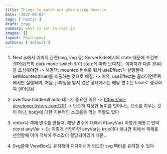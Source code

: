```yaml
---
title: Things to watch out when using Next.js
date: '2022-08-03'
tags: ['nextjs']
draft: true
summary: what is ssr in next.js
images: []
layout: PostLayout
authors: ['default']
---
```


1. Next.js에서 이미지 관련(svg, img 등) ServerSide에서의 state 때문에 조건부 렌더링(특히 dark mode switch 같이 state에 따라 보여지는 이미지가 다른 경우)을 조심해야함
   -> 해결책: mounted 변수를 둬서 useEffect가 실행될때 setMounted(true)를 호출하는 것으로 해결.
   -> 이유: useEffect는 클라이언트쪽에서만 실행되며, 처음 .js파일을 받지 않은 상태에서는 해당 변수는 false로 생각하여 렌더링됨

2. overflow hidden과 auto 태그가 중요한 이유
   -> https://im-developer.tistory.com/201
   -> 단순히 지정한 높이를 벗어나는 요소를 지우는 것이 아닌, body에 대한 기본적인 스크롤을 막는 역할도 있다

3. redux나 객체 변수를 만들때, 해당 변수에 대해서 if(anyVar) 이렇게 해놓고
   만약 const anyVar = {}; 이렇게 선언하면 anyVar는 true이다
   왜냐면 위에서 객체를 선언할때 이미 객체에 주소값이 할당되어있기 때문..

4. Svg쓸때 ViewBox도 유지해야 디자이너가 의도한 svg 벡터를 유지할 수 있다
